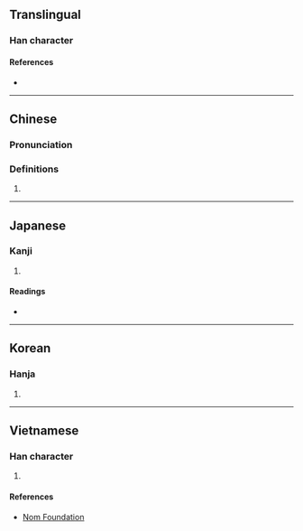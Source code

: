{{character info/new}}
==Translingual==

===Han character===
{{Han char|rn=9|rad=人|as=08|sn=10|four=|canj=OSJL|ids=⿰亻耶}}

====References====
* {{Han ref|kx=0112.071|hdz=10171.030|uh=503B|ud=20539}}

----
==Chinese==
{{zh-forms}}

===Pronunciation===
{{zh-pron
|m=yē
|m-s=
|c=
|c-t=
|g=
|h=pfs=
|j=
|md=
|mn=
|mn-t=
|w=
|x=
|mc=y
|oc=y
|cat=pn
}}

===Definitions===
{{zh-hanzi}}

# {{zh-only|伽倻}}

----

==Japanese==

===Kanji===
{{ja-kanji|grade=|rs=人08}}

# {{defn|lang=ja|sort=人08}}

====Readings====
* {{ja-readings|on=[[や]] (ya)|kun=[[や]] (ya)}}

----

==Korean==

===Hanja===
{{ko-hanja|hangeul=야|rv=ya|mr=ya}}

# {{defn|lang=ko|sort=人08}}

----

==Vietnamese==

===Han character===
{{vi-hantu|[[gia]]|rs=人08}}

# {{defn|lang=vi|sort=人08}}

====References====
* [http://nomfoundation.org/common/nom_details.php?codepoint=503b Nom Foundation]

{{cln|vi|Han tu}}